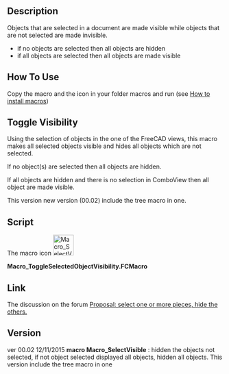 <languages/>
{{Macro
|Name=Toggle Visibility
|Icon=Macro SelectVisible.png
|Description=Toggling Hidden/Display all objects not selected.<br />objects that are selected in a document are made visible while objects that are not selected are made invisible.<br />if no objects are selected then all objects are hidden.<br />if all objects are selected then all objects are made visible.
|Author=Mario52
|Version=00.02
|Date=2015-11-12
|FCVersion=All
|Download=[https://wiki.freecad.org/images/4/42/Macro_SelectVisible.png ToolBar Icon]
|SeeAlso=[[Macro_Toggle_Visibility2_1-2|Macro Toggle Visibility2 1-2]]<br>[[Macro_Toggle_Visibility2_2-2|Macro Toggle Visibility2 2-2]]<br>[[Macro_VisibleAlls|Macro VisibleAlls]]<br>[[Macro_HiddenAlls|Macro HiddenAlls]]<br>[[Macro_If_Selected_Stay_If_Not_Then_Delete|Macro If Selected Stay If Not Then Delete]]
}}

==Description==

Objects that are selected in a document are made visible while objects that are not selected are made invisible.
* if no objects are selected then all objects are hidden
* if all objects are selected then all objects are made visible

==How To Use==

Copy the macro and the icon in your folder macros and run (see [[How_to_install_macros|How to install macros]])

==Toggle Visibility==

Using the selection of objects in the one of the FreeCAD views, this macro makes all selected objects visible and hides all objects which are not selected.

If no object(s) are selected then all objects are hidden.

If all objects are hidden and there is no selection in ComboView then all object are made visible.

This version new version (00.02) include the tree macro in one.

==Script==

The macro icon [[File:Macro SelectVisible.png|48px]]

'''Macro_ToggleSelectedObjectVisibility.FCMacro'''

{{MacroCode|code=

import FreeCAD
# Macro_ToggleSelectedObjectVisibility
__title__="Macro_ToggleSelectedObjectVisibility"
__author__ = "Mario52"
__url__     = "https://freecad.org/index-fr.html"
__version__ = "00.02"
__date__    = "12/11/2015"

try:
    compt = 0
    for ShapeNameObj in FreeCAD.ActiveDocument.Objects:                                   # list alls objet for test if alls hidden
        if (FreeCADGui.ActiveDocument.getObject(ShapeNameObj.Name).Visibility == False) and (Gui.Selection.isSelected(ShapeNameObj) == False):
            compt += 1                                                                    # if hidden : compt += 1
            #print "False : ",ShapeNameObj.Name
    if compt == len(FreeCAD.ActiveDocument.Objects):                                      # if (compt = Alls objects hidden) then Visibility = True
        for ShapeNameObj in FreeCAD.ActiveDocument.Objects:
            FreeCADGui.ActiveDocument.getObject(ShapeNameObj.Name).Visibility = True      # Visibility = True
            #print "True  : ",ShapeNameObj.Name
        compt = 0
    else :
        for ShapeNameObj in FreeCAD.ActiveDocument.Objects:                               # hidde objects not selecteds
            if Gui.Selection.isSelected(ShapeNameObj) == False:
                FreeCADGui.ActiveDocument.getObject(ShapeNameObj.Name).Visibility = False # if objects is not selected then Visibility = False (Hidden)
                #print "False : ",ShapeNameObj.Name
            else:
                FreeCADGui.ActiveDocument.getObject(ShapeNameObj.Name).Visibility = True  # if objects are hidden and selected then Visibility = True and hidden alls objects visibles
                #print "True  : ",ShapeNameObj.Name
except Exception:
    None
}}

==Link==

The discussion on the forum [https://forum.freecad.org/viewtopic.php?f=8&t=13152 Proposal: select one or more pieces, hide the others.]

==Version==

ver 00.02 12/11/2015 '''macro Macro_SelectVisible''' : hidden the objects not selected, if not object selected displayed all objects, hidden all objects. This version include the tree macro in one